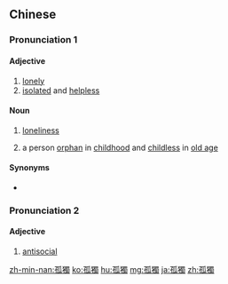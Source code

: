 {{also|孤独}}
==Chinese==
{{zh-forms|s=孤独}}

===Pronunciation 1===
{{zh-pron
|m=gūdú
|c=gu1 duk6
|h=pfs=kû-thu̍k
|mn=ko͘-to̍k
|ma=Zh-gudú.ogg
|cat=a,n
}}

====Adjective====
{{zh-adj}}

# [[lonely]]
# [[isolated]] and [[helpless]]

====Noun====
{{zh-noun}}

# [[loneliness]]
# {{lb|zh|literary}} a person [[orphan]] in [[childhood]] and [[childless]] in [[old age]]

====Synonyms====
* {{sense|lonely|loneliness}} {{zh-l|孤單}}

===Pronunciation 2===
{{zh-pron
|m=
|c=
|h=
|mn=ko͘-ta̍k
|cat=a
}}

====Adjective====
{{zh-adj}}

# {{lb|zh|Min Nan}} [[antisocial]]

{{zh-cat|Advanced}}

[[zh-min-nan:孤獨]]
[[ko:孤獨]]
[[hu:孤獨]]
[[mg:孤獨]]
[[ja:孤獨]]
[[zh:孤獨]]